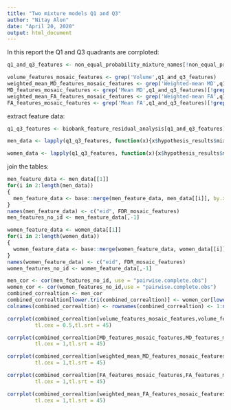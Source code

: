 ```yaml
---
title: "Two mixture models Q1 and Q3"
author: "Nitay Alon"
date: "April 20, 2020"
output: html_document
---
```


In this report the Q1 and Q3 quadrants are corrploted:
```r
q1_and_q3_features <- non_equal_probability_mixture_names[!non_equal_probability_mixture_names %in% q2_q4_features_names]
```

```r
volume_features_mosaic_features <- grep('Volume',q1_and_q3_features)
weighted_mean_MD_features_mosaic_features <- grep('Weighted-mean MD',q1_and_q3_features)
MD_features_mosaic_features <- grep('Mean MD',q1_and_q3_features)[!grep('Mean MD',q1_and_q3_features) %in% weighted_mean_MD_features_mosaic_features]
weighted_mean_FA_features_mosaic_features <- grep('Weighted-mean FA',q1_and_q3_features)
FA_features_mosaic_features <- grep('Mean FA',q1_and_q3_features)[!grep('Mean FA',q1_and_q3_features) %in% weighted_mean_FA_features_mosaic_features]
```

extract feature data:
```r
q1_q3_features <- biobank_feature_residual_analysis[q1_and_q3_features]

men_data <- lapply(q1_q3_features, function(x){x$hypothesis_results$mixture_model$men_responsebilities})

women_data <- lapply(q1_q3_features, function(x){x$hypothesis_results$mixture_model$women_responsebilities})
```

join the tables:
```r
men_feature_data <- men_data[[1]]
for(i in 2:length(men_data))
{
  men_feature_data <- base::merge(men_feature_data, men_data[[i]], by.x = "eid", by.y = "eid")
}
names(men_feature_data) <- c("eid", FDR_mosaic_features)
men_features_no_id <- men_feature_data[,-1]
```

```r
women_feature_data <- women_data[[1]]
for(i in 2:length(women_data))
{
  women_feature_data <- base::merge(women_feature_data, women_data[[i]], by.x = "eid", by.y = "eid")
}
names(women_feature_data) <- c("eid", FDR_mosaic_features)
women_features_no_id <- women_feature_data[,-1]
```

```r
men_cor <- cor(men_features_no_id, use = "pairwise.complete.obs")
women_cor <- cor(women_features_no_id,use = "pairwise.complete.obs")
combined_correaltion <- men_cor
combined_correaltion[lower.tri(combined_correaltion)] <- women_cor[lower.tri(women_cor)]
colnames(combined_correaltion) <- rownames(combined_correaltion) <- 1:ncol(combined_correaltion)
```

```r
corrplot(combined_correaltion[volume_features_mosaic_features,volume_features_mosaic_features], order="alphabet", 
         tl.cex = 0.5,tl.srt = 45)
```

```r
corrplot(combined_correaltion[MD_features_mosaic_features,MD_features_mosaic_features], order="alphabet", 
         tl.cex = 1,tl.srt = 45)
```

```r
corrplot(combined_correaltion[weighted_mean_MD_features_mosaic_features,weighted_mean_MD_features_mosaic_features], order="alphabet", 
         tl.cex = 1,tl.srt = 45)
```

```r
corrplot(combined_correaltion[FA_features_mosaic_features,FA_features_mosaic_features], order="alphabet", 
         tl.cex = 1,tl.srt = 45)
```

```r
corrplot(combined_correaltion[weighted_mean_FA_features_mosaic_features,weighted_mean_FA_features_mosaic_features], order="alphabet",
         tl.cex = 1,tl.srt = 45)
```

